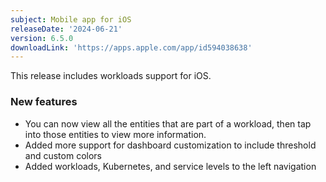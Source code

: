 ```yaml
---
subject: Mobile app for iOS
releaseDate: '2024-06-21'
version: 6.5.0
downloadLink: 'https://apps.apple.com/app/id594038638'
---
```


This release includes workloads support for iOS.

### New features

* You can now view all the entities that are part of a workload, then tap into those entities to view more information.
* Added more support for dashboard customization to include threshold and custom colors
* Added workloads, Kubernetes, and service levels to the left navigation
